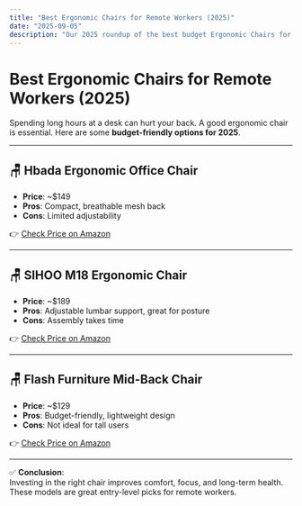 ```yaml
---
title: "Best Ergonomic Chairs for Remote Workers (2025)"
date: "2025-09-05"
description: "Our 2025 roundup of the best budget Ergonomic Chairs for students — affordable, reliable, and built for study."
---
```


# Best Ergonomic Chairs for Remote Workers (2025)

Spending long hours at a desk can hurt your back. A good ergonomic chair is essential. Here are some **budget-friendly options for 2025**.

---

## 🪑 Hbada Ergonomic Office Chair

- **Price**: ~$149
- **Pros**: Compact, breathable mesh back
- **Cons**: Limited adjustability

👉 [Check Price on Amazon](#)

---

## 🪑 SIHOO M18 Ergonomic Chair

- **Price**: ~$189
- **Pros**: Adjustable lumbar support, great for posture
- **Cons**: Assembly takes time

👉 [Check Price on Amazon](#)

---

## 🪑 Flash Furniture Mid-Back Chair

- **Price**: ~$129
- **Pros**: Budget-friendly, lightweight design
- **Cons**: Not ideal for tall users

👉 [Check Price on Amazon](#)

---

✅ **Conclusion**:  
Investing in the right chair improves comfort, focus, and long-term health. These models are great entry-level picks for remote workers.
